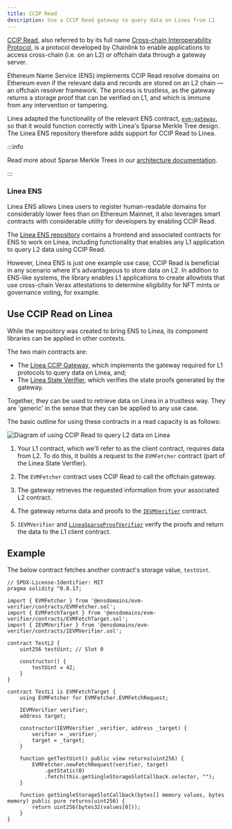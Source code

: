 ```yaml
---
title: CCIP Read
description: Use a CCIP Read gateway to query data on Linea from L1
---
```


[CCIP Read](https://eips.ethereum.org/EIPS/eip-3668), also referred to by its full name [Cross-chain Interoperability Protocol](https://chain.link/cross-chain), 
is a protocol developed by Chainlink to enable applications to access cross-chain (i.e. on an L2) 
or offchain data through a gateway server. 

Ethereum Name Service (ENS) implements CCIP Read resolve domains on Ethereum even if the relevant 
data and records are stored on an L2 chain — an offchain resolver framework. The process is 
trustless, as the gateway returns a storage proof that can be verified on L1, and which is immune 
from any intervention or tampering.

Linea adapted the functionality of the relevant ENS contract, [`evm-gateway`](https://github.com/ensdomains/evmgateway),
so that it would function correctly with Linea's Sparse Merkle Tree design. The Linea ENS repository
therefore adds support for CCIP Read to Linea.

:::info 

Read more about Sparse Merkle Trees in our [architecture documentation](/architecture/stack/evm-state-manager).

:::

### Linea ENS

Linea ENS allows Linea users to register human-readable domains for considerably lower fees than on 
Ethereum Mainnet, it also leverages smart contracts with considerable utility for developers by
enabling CCIP Read.

The [Linea ENS repository](https://github.com/Consensys/linea-ens) contains a frontend and 
associated contracts for ENS to work on Linea, including functionality that enables any L1 
application to query L2 data using CCIP Read. 

However, Linea ENS is just one example use case; CCIP Read is beneficial in any scenario where it's 
advantageous to store data on L2. In addition to ENS-like systems, the library enables L1 
applications to create allowlists that use cross-chain Verax attestations to determine eligibility 
for NFT mints or governance voting, for example. 

## Use CCIP Read on Linea

While the repository was created to bring ENS to Linea, its component libraries can be applied in 
other contexts. 

The two main contracts are: 
- The [Linea CCIP Gateway](https://github.com/Consensys/linea-ens/tree/main/packages/linea-ccip-gateway), which implements the gateway required for L1 protocols to query data on 
Linea, and;
- The [Linea State Verifier](https://github.com/Consensys/linea-ens/tree/main/packages/linea-state-verifier), which verifies the state proofs generated by the gateway.  

Together, they can be used to retrieve data on Linea in a trustless way. They are 'generic' in the 
sense that they can be applied to any use case.

The basic outline for using these contracts in a read capacity is as follows:

<div class="center-container">
  <div class="img-large">
    <img
      src={
        require("/static/img/article_images/Build_on_Linea/Tooling_and_infrastructure/Cross-chain/CCIP-Read/Linea ENSCCIP Read.png")
          .default
      }
      alt="Diagram of using CCIP Read to query L2 data on Linea"
    />
  </div>
</div>

1. Your L1 contract, which we'll refer to as the client contract, requires data from L2. To do this, 
it builds a request to the `EVMFetcher` contract (part of the Linea State Verifier).

2. The `EVMFetcher` contract uses CCIP Read to call the offchain gateway. 

3. The gateway retrieves the requested information from your associated L2 contract. 

4. The gateway returns data and proofs to the [`IEVMVerifier`](https://github.com/Consensys/linea-ens/blob/main/packages/linea-state-verifier/contracts/IEVMVerifier.sol) contract.

5. `IEVMVerifier` and [`LineaSparseProofVerifier`](https://github.com/Consensys/linea-ens/blob/main/packages/linea-state-verifier/contracts/LineaSparseProofVerifier.sol) verify the proofs and return
the data to the L1 client contract. 

## Example

The below contract fetches another contract's storage value, `testUint`. 

```
// SPDX-License-Identifier: MIT
pragma solidity ^0.8.17;

import { EVMFetcher } from '@ensdomains/evm-verifier/contracts/EVMFetcher.sol';
import { EVMFetchTarget } from '@ensdomains/evm-verifier/contracts/EVMFetchTarget.sol';
import { IEVMVerifier } from '@ensdomains/evm-verifier/contracts/IEVMVerifier.sol';

contract TestL2 {
    uint256 testUint; // Slot 0

    constructor() {
        testUint = 42;
    }
}

contract TestL1 is EVMFetchTarget {
    using EVMFetcher for EVMFetcher.EVMFetchRequest;

    IEVMVerifier verifier;
    address target;

    constructor(IEVMVerifier _verifier, address _target) {
        verifier = _verifier;
        target = _target;
    }

    function getTestUint() public view returns(uint256) {
        EVMFetcher.newFetchRequest(verifier, target)
            .getStatic(0)
            .fetch(this.getSingleStorageSlotCallback.selector, "");
    }

    function getSingleStorageSlotCallback(bytes[] memory values, bytes memory) public pure returns(uint256) {
        return uint256(bytes32(values[0]));
    }
}
```
